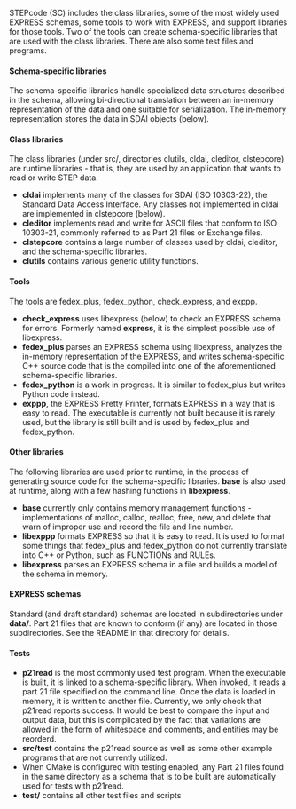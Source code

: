 
STEPcode (SC) includes the class libraries, some of the most widely used EXPRESS schemas, some tools to work with EXPRESS, and support libraries for those tools. Two of the tools can create schema-specific libraries that are used with the class libraries. There are also some test files and programs.

==== Schema-specific libraries ====
The schema-specific libraries handle specialized data structures described in the schema, allowing bi-directional translation between an in-memory representation of the data and one suitable for serialization. The in-memory representation stores the data in SDAI objects (below).

==== Class libraries ====
The class libraries (under src/, directories clutils, cldai, cleditor, clstepcore) are runtime libraries - that is, they are used by an application that wants to read or write STEP data.

* '''cldai''' implements many of the classes for SDAI (ISO 10303-22), the Standard Data Access Interface. Any classes not implemented in cldai are implemented in clstepcore (below).
* '''cleditor''' implements read and write for ASCII files that conform to ISO 10303-21, commonly referred to as Part 21 files or Exchange files.
* '''clstepcore''' contains a large number of classes used by cldai, cleditor, and the schema-specific libraries.
* '''clutils''' contains various generic utility functions.

==== Tools ====
The tools are fedex_plus, fedex_python, check_express, and exppp.

* '''check_express''' uses libexpress (below) to check an EXPRESS schema for errors. Formerly named '''express''', it is the simplest possible use of libexpress.
* '''fedex_plus''' parses an EXPRESS schema using libexpress, analyzes the in-memory representation of the EXPRESS, and writes schema-specific C++ source code that is the compiled into one of the aforementioned schema-specific libraries.
* '''fedex_python''' is a work in progress. It is similar to fedex_plus but writes Python code instead.
* '''exppp''', the EXPRESS Pretty Printer, formats EXPRESS in a way that is easy to read. The executable is currently not built because it is rarely used, but the library is still built and is used by fedex_plus and fedex_python.

==== Other libraries ====
The following libraries are used prior to runtime, in the process of generating source code for the schema-specific libraries. '''base''' is also used at runtime, along with a few hashing functions in '''libexpress'''.

* '''base''' currently only contains memory management functions - implementations of malloc, calloc, realloc, free, new, and delete that warn of improper use and record the file and line number.
* '''libexppp''' formats EXPRESS so that it is easy to read. It is used to format some things that fedex_plus and fedex_python do not currently translate into C++ or Python, such as FUNCTIONs and RULEs.
* '''libexpress''' parses an EXPRESS schema in a file and builds a model of the schema in memory.

==== EXPRESS schemas ====
Standard (and draft standard) schemas are located in subdirectories under '''data/'''. Part 21 files that are known to conform (if any) are located in those subdirectories. See the README in that directory for details.

==== Tests ====
* '''p21read''' is the most commonly used test program. When the executable is built, it is linked to a schema-specific library. When invoked, it reads a part 21 file specified on the command line. Once the data is loaded in memory, it is written to another file.  Currently, we only check that p21read reports success. It would be best to compare the input and output data, but this is complicated by the fact that variations are allowed in the form of whitespace and comments, and entities may be reorderd.
* '''src/test''' contains the p21read source as well as some other example programs that are not currently utilized.
* When CMake is configured with testing enabled, any Part 21 files found in the same directory as a schema that is to be built are automatically used for tests with p21read.
* '''test/''' contains all other test files and scripts